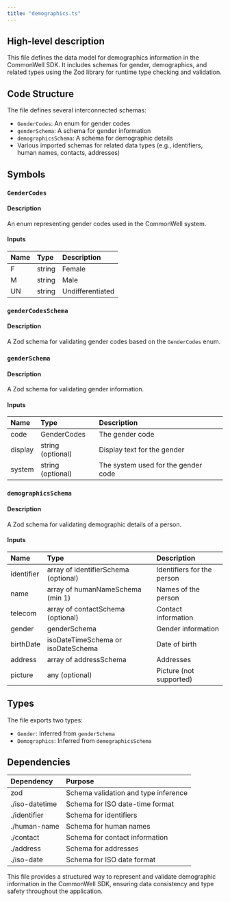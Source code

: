 ```yaml
---
title: "demographics.ts"
---
```


## High-level description
This file defines the data model for demographics information in the CommonWell SDK. It includes schemas for gender, demographics, and related types using the Zod library for runtime type checking and validation.

## Code Structure
The file defines several interconnected schemas:
- `GenderCodes`: An enum for gender codes
- `genderSchema`: A schema for gender information
- `demographicsSchema`: A schema for demographic details
- Various imported schemas for related data types (e.g., identifiers, human names, contacts, addresses)

## Symbols

### `GenderCodes`
#### Description
An enum representing gender codes used in the CommonWell system.

#### Inputs
| Name | Type | Description |
|:-----|:-----|:------------|
| F | string | Female |
| M | string | Male |
| UN | string | Undifferentiated |

### `genderCodesSchema`
#### Description
A Zod schema for validating gender codes based on the `GenderCodes` enum.

### `genderSchema`
#### Description
A Zod schema for validating gender information.

#### Inputs
| Name | Type | Description |
|:-----|:-----|:------------|
| code | GenderCodes | The gender code |
| display | string (optional) | Display text for the gender |
| system | string (optional) | The system used for the gender code |

### `demographicsSchema`
#### Description
A Zod schema for validating demographic details of a person.

#### Inputs
| Name | Type | Description |
|:-----|:-----|:------------|
| identifier | array of identifierSchema (optional) | Identifiers for the person |
| name | array of humanNameSchema (min 1) | Names of the person |
| telecom | array of contactSchema (optional) | Contact information |
| gender | genderSchema | Gender information |
| birthDate | isoDateTimeSchema or isoDateSchema | Date of birth |
| address | array of addressSchema | Addresses |
| picture | any (optional) | Picture (not supported) |

## Types
The file exports two types:
- `Gender`: Inferred from `genderSchema`
- `Demographics`: Inferred from `demographicsSchema`

## Dependencies
| Dependency | Purpose |
|:-----------|:--------|
| zod | Schema validation and type inference |
| ./iso-datetime | Schema for ISO date-time format |
| ./identifier | Schema for identifiers |
| ./human-name | Schema for human names |
| ./contact | Schema for contact information |
| ./address | Schema for addresses |
| ./iso-date | Schema for ISO date format |

This file provides a structured way to represent and validate demographic information in the CommonWell SDK, ensuring data consistency and type safety throughout the application.